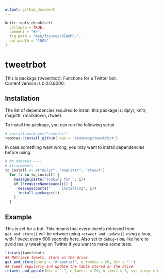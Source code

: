 ```yaml
---
output: github_document
---
```


<!-- README.md is generated from README.Rmd. Please edit that file -->

```r
knitr::opts_chunk$set(
  collapse = TRUE,
  comment = "#>",
  fig.path = "man/figures/README-",
  out.width = "100%"
)
```
# tweetrbot

<!-- badges: start -->
<!-- badges: end -->

<!-- description: start -->
This is package {tweetrbot}: Functions for a Twitter bot.  
Current version is 0.0.0.9000.
<!-- description: end -->

## Installation
<!-- install: start -->
The list of dependencies required to install this package is: dplyr, knitr, magrittr, rmarkdown, rtweet.

To install the package, you can run the following script

```r
# install.packages("remotes")
remotes::install_github(repo = "statnmap/tweetrbot")
```

In case something went wrong, you may want to install dependencies before using:

```r
# No Remotes ----
# Attachments ----
to_install <- c("dplyr", "magrittr", "rtweet")
  for (i in to_install) {
    message(paste("looking for ", i))
    if (!requireNamespace(i)) {
      message(paste("     installing", i))
      install.packages(i)
    }
  }
```

<!-- install: end -->

## Example

This is set for a bot. This means that every tweets retrieved from `get_and_store()` will be retweet using `retweet_and_update()` using a loop, with 1 tweet every 600 seconds here. Also set to `debug=TRUE` like here to avoid really tweeting on Twitter if you want to make some tests.  

```r
library(tweetrbot)
## Retrieve tweets, store on the drive
get_and_store(query = "#rspatial", n_tweets = 20, dir = ".")
## Tweet regularly and update the table stored on the drive
retweet_and_update(dir = ".", n_tweets = 20, n_limit = 3, sys_sleep = 600, debug = TRUE)
```

